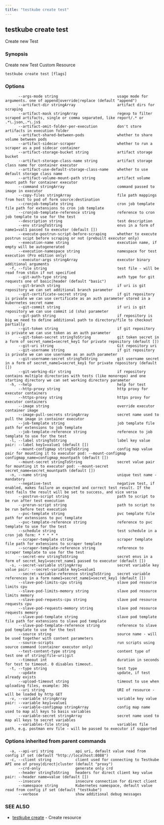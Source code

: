 ```yaml
---
title: "testkube create test"
---
```



<LegacyWarning />

## testkube create test

Create new Test

### Synopsis

Create new Test Custom Resource

```
testkube create test [flags]
```

### Options

```
      --args-mode string                           usage mode for arguments. one of append|override|replace (default "append")
      --artifact-dir stringArray                   artifact dirs for scraping
      --artifact-mask stringArray                  regexp to filter scraped artifacts, single or comma separated, like report/.* or .*\.json,.*\.js$
      --artifact-omit-folder-per-execution         don't store artifacts in execution folder
      --artifact-shared-between-pods               whether to share volume between pods
      --artifact-sidecar-scraper                   whether to run a scraper as a pod sidecar container
      --artifact-storage-bucket string             artifact storage bucket
      --artifact-storage-class-name string         artifact storage class name for container executor
      --artifact-use-default-storage-class-name    whether to use default storage class name
      --artifact-volume-mount-path string          artifact volume mount path for container executor
      --command stringArray                        command passed to image in executor
      --copy-files stringArray                     file path mappings from host to pod of form source:destination
      --cronjob-template string                    cron job template file path for extensions to cron job template
      --cronjob-template-reference string          reference to cron job template to use for the test
      --description string                         test description
      --env stringToString                         envs in a form of name1=val1 passed to executor (default [])
      --execute-postrun-script-before-scraping     whether to execute postrun scipt before scraping or not (prebuilt executor only)
      --execution-name string                      execution name, if empty will be autogenerated
      --execution-namespace string                 namespace for test execution (Pro edition only)
      --executor-args stringArray                  executor binary additional arguments
  -f, --file string                                test file - will be read from stdin if not specified
      --git-auth-type string                       auth type for git requests one of basic|header (default "basic")
      --git-branch string                          if uri is git repository we can set additional branch parameter
      --git-certificate-secret string              if git repository is private we can use certificate as an auth parameter stored in a kubernetes secret name
      --git-commit string                          if uri is git repository we can use commit id (sha) parameter
      --git-path string                            if repository is big we need to define additional path to directory/file to checkout partially
      --git-token string                           if git repository is private we can use token as an auth parameter
      --git-token-secret stringToString            git token secret in a form of secret_name1=secret_key1 for private repository (default [])
      --git-uri string                             Git repository uri
      --git-username string                        if git repository is private we can use username as an auth parameter
      --git-username-secret stringToString         git username secret in a form of secret_name1=secret_key1 for private repository (default [])
      --git-working-dir string                     if repository contains multiple directories with tests (like monorepo) and one starting directory we can set working directory parameter
  -h, --help                                       help for test
      --http-proxy string                          http proxy for executor containers
      --https-proxy string                         https proxy for executor containers
      --image string                               override executor container image
      --image-pull-secrets stringArray             secret name used to pull the image in container executor
      --job-template string                        job template file path for extensions to job template
      --job-template-reference string              reference to job template to use for the test
  -l, --label stringToString                       label key value pair: --label key1=value1 (default [])
      --mount-configmap stringToString             config map value pair for mounting it to executor pod: --mount-configmap configmap_name=configmap_mountpath (default [])
      --mount-secret stringToString                secret value pair for mounting it to executor pod: --mount-secret secret_name=secret_mountpath (default [])
  -n, --name string                                unique test name - mandatory
      --negative-test                              negative test, if enabled, makes failure an expected and correct test result. If the test fails the result will be set to success, and vice versa
      --postrun-script string                      path to script to be run after test execution
      --prerun-script string                       path to script to be run before test execution
      --pvc-template string                        pvc template file path for extensions to pvc template
      --pvc-template-reference string              reference to pvc template to use for the test
      --schedule string                            test schedule in a cron job form: * * * * *
      --scraper-template string                    scraper template file path for extensions to scraper template
      --scraper-template-reference string          reference to scraper template to use for the test
      --secret-env stringToString                  secret envs in a form of secret_key1=secret_name1 passed to executor (default [])
  -s, --secret-variable stringArray                secret variable key value pair: --secret-variable key1=value1
      --secret-variable-reference stringToString   secret variable references in a form name1=secret_name1=secret_key1 (default [])
      --slave-pod-limits-cpu string                slave pod resource limits cpu
      --slave-pod-limits-memory string             slave pod resource limits memory
      --slave-pod-requests-cpu string              slave pod resource requests cpu
      --slave-pod-requests-memory string           slave pod resource requests memory
      --slave-pod-template string                  slave pod template file path for extensions to slave pod template
      --slave-pod-template-reference string        reference to slave pod template to use for the test
      --source string                              source name - will be used together with content parameters
      --source-scripts                             run scripts using source command (container executor only)
      --test-content-type string                   content type of test one of string|file-uri|git
      --timeout int                                duration in seconds for test to timeout. 0 disables timeout.
  -t, --type string                                test type
      --update                                     update, if test already exists
      --upload-timeout string                      timeout to use when uploading files, example: 30s
      --uri string                                 URI of resource - will be loaded by http GET
  -v, --variable stringArray                       variable key value pair: --variable key1=value1
      --variable-configmap stringArray             config map name used to map all keys to basis variables
      --variable-secret stringArray                secret name used to map all keys to secret variables
      --variables-file string                      variables file path, e.g. postman env file - will be passed to executor if supported
```

### Options inherited from parent commands

```
  -a, --api-uri string          api uri, default value read from config if set (default "http://localhost:8088")
  -c, --client string           client used for connecting to Testkube API one of proxy|direct|cluster (default "proxy")
      --crd-only                generate only crd
      --header stringToString   headers for direct client key value pair: --header name=value (default [])
      --insecure                insecure connection for direct client
      --namespace string        Kubernetes namespace, default value read from config if set (default "testkube")
      --verbose                 show additional debug messages
```

### SEE ALSO

* [testkube create](testkube-create.mdx)	 - Create resource

